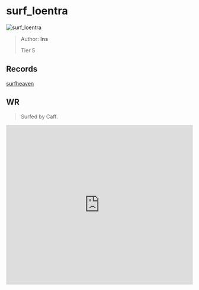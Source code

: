 
# surf_loentra

![surf_loentra](https://raw.githubusercontent.com/Sayt123/SurfMapPics/Maps-and-bonuses/csgo/surf_loentra.jpg)

> Author: **Ins**
>
> Tier 5

## Records

[surfheaven](https://surfheaven.eu/map/surf_loentra)

## WR

> Surfed by Caff.

<iframe
width="100%"
height="430"
src="https://www.youtube.com/embed/irakHfOT5Lk"
frameborder="0"
allow="accelerometer; autoplay; clipboard-write; encrypted-media; gyroscope; picture-in-picture"
allowFullScreen
/>

```md

[Surf Timer] - Caff finished in 00:59:96 (WR -00:00:48). Improving by 00:01:17
[Surf Timer] - Caff beat the map record! Rank: 1/475

Previous WR holder: kusche


```
                